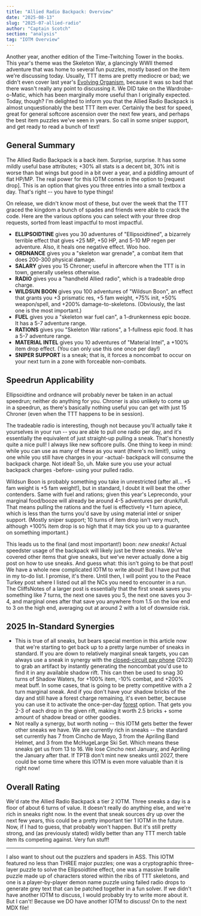 ```yaml
---
title: "Allied Radio Backpack: Overview"
date: "2025-08-13"
slug: "2025-07-allied-radio"
author: "Captain Scotch"
section: "analysis"
tag: "IOTM Overview"
---
```


Another year, another edition of the Time-Twitching Tower in the books. This year's theme was the Skeleton War, a glancingly WWII themed adventure that was home to several fun puzzles, mostly based on the item we're discussing today. Usually, TTT items are pretty mediocre or bad; we didn't even cover last year's [Evolving Organism](https://kol.coldfront.net/thekolwiki/index.php/Evolving_Organism), because it was so bad that there wasn't really any point to discussing it. We DID take on the <Link to="analysis/2023-TTT-wardrobe">Wardrobe-o-Matic</Link>, which has been marginally more useful than I originally expected. Today, though? I'm delighted to inform you that the Allied Radio Backpack is almost unquestionably the best TTT item ever. Certainly the best for speed, great for general softcore ascension over the next few years, and perhaps the best item puzzles we've seen in years. So call in some sniper support, and get ready to read a bunch of text! 

## General Summary

The Allied Radio Backpack is a back item. Surprise, surprise. It has some mildly useful base attributes; +30% all stats is a decent bit, 30% init is worse than bat wings but good in a bit over a year, and a piddling amount of flat HP/MP. The real power for this IOTM comes in the option to \[request drop\]. This is an option that gives you three entries into a small textbox a day. That's right -- you have to type things! 

On release, we didn't know most of these, but over the week that the TTT graced the kingdom a bunch of spades and friends were able to crack the code. Here are the various options you can select with your three drop requests, sorted from least impactful to most impactful.

- **ELLIPSOIDTINE** gives you 30 adventures of "Ellipsoidtined", a bizarrely terrible effect that gives +25 MP, +50 HP, and 5-10 MP regen per adventure. Also, it heals one negative effect. Woo hoo.
- **ORDNANCE** gives you a "skeleton war grenade", a combat item that does 200-300 physical damage.
- **SALARY** gives you 15 Chroner; useful in aftercore when the TTT is in town, generally useless otherwise.
- **RADIO** gives you a "handheld Allied radio", which is a tradeable drop charge.
- **WILDSUN BOON** gives you 100 adventures of "Wildsun Boon", an effect that grants you +3 prismatic res, +5 fam weight, +75% init, +50% weapon/spell, and +200% damage-to-skeletons. (Obviously, the last one is the most important.)
- **FUEL** gives you a "skeleton war fuel can", a 1-drunkenness epic booze. It has a 5-7 adventure range.
- **RATIONS** gives you "Skeleton War rations", a 1-fullness epic food. It has a 5-7 adventure range.
- **MATERIAL INTEL** gives you 10 adventures of "Material Intel", a +100% item drop effect. (You can only use this one once per day!)
- **SNIPER SUPPORT** is a sneak; that is, it forces a noncombat to occur on your next turn in a zone with forceable non-combats.

## Speedrun Applicability

Ellipsoidtine and ordnance will probably never be taken in an actual speedrun; neither do anything for you. Chroner is also unlikely to come up in a speedrun, as there's basically nothing useful you can get with just 15 Chroner (even when the TTT happens to be in session). 

The tradeable radio is interesting, though not because you'll actually take it yourselves in your run -- you are able to pull one radio per day, and it's essentially the equivalent of just straight-up pulling a sneak. That's honestly quite a nice pull! I always like new softcore pulls. One thing to keep in mind: while you can use as many of these as you want (there's no limit!), using one while you still have charges in your -actual- backpack will consume the backpack charge. Not ideal! So, uh. Make sure you use your actual backpack charges -before- using your pulled radio. 

Wildsun Boon is probably something you take in unrestricted (after all... +5 fam weight is +5 fam weight!), but in standard, I doubt it will beat the other contenders. Same with fuel and rations; given this year's <Link to="/analysis/2025-03-leprecondo">Leprecondo</Link>, your marginal food/booze will already be around 4-5 adventures per drunk/full. That means pulling the rations and the fuel is effectively +1 turn apiece, which is less than the turns you'd save by using material intel or sniper support. (Mostly sniper support; 10 turns of item drop isn't very much, although +100% item drop is so high that it may tick you up to a guarantee on something important.)

This leads us to the final (and most important!) boon: *new sneaks!* Actual speedster usage of the backpack will likely just be three sneaks. We've covered other items that give sneaks, but we've never actually done a big post on how to use sneaks. And guess what: this isn't going to be that post! We have a whole new complicated IOTM to write about! But I have put that in my to-do list. I promise, it's there. Until then, I will point you to the <Link to="/analysis/2024-11-peace-turkey">Peace Turkey</Link> post where I listed out all the NCs you need to encounter in a run. The CliffsNotes of a larger post is essentially that the first sneak saves you something like 7 turns, the next one saves you 5, the next one saves you 3-4, and marginal ones after that save you anywhere from 1.5 on the low end to 3 on the high end, averaging out at around 2 with a lot of downside risk.

## 2025 In-Standard Synergies

- This is true of all sneaks, but bears special mention in this article now that we're starting to get back up to a pretty large number of sneaks in standard. If you are down to relatively marginal sneak targets, you can always use a sneak in synergy with the [closed-circuit pay phone](https://kol.coldfront.net/thekolwiki/index.php/Calling_Rufus) (2023) to grab an artifact by instantly generating the noncombat you'd use to find it in any available shadow rift. This can then be used to snag 30 turns of Shadow Waters, for +100% item, -10% combat, and +200% meat buff. In some cases, that is going to be pretty competitive with a 2 turn marginal sneak. And if you don't have your shadow bricks of the day and still have a forest charge remaining, it's even better, because you can use it to activate the once-per-day [forest](https://kol.coldfront.net/thekolwiki/index.php/Like_a_Loded_Stone) option. That gets you 2-3 of each drop in the given rift, making it worth 2.5 bricks + some amount of shadow bread or other goodies. 
- Not really a synergy, but worth noting -- this IOTM gets better the fewer other sneaks we have. We are currently rich in sneaks -- the standard set currently has 7 from Cincho de Mayo, 3 from the <Link to="/analysis/2024-04-apriling-band-helmet/">Apriling Band Helmet</Link>, and 3 from the <Link to="/analysis/2025-01-mchugelarge-skiset/">McHugeLarge Ski Set</Link>. Which means these sneaks get us from 13 to 16. We lose Cincho next January, and Apriling the January after that. If TPTB don't mint new sneaks until 2027, there could be some time where this IOTM is even more valuable than it is right now!

## Overall Rating

We'd rate the Allied Radio Backpack a tier 2 IOTM. Three sneaks a day is a floor of about 6 turns of value. It doesn't really do anything else, and we're rich in sneaks right now. In the event that sneak sources dry up over the next few years, this could be a pretty important tier 1 IOTM in the future. Now, if I had to guess, that probably won't happen. But it's still pretty strong, and (as previously stated) wildly better than any TTT merch table item its competing against. Very fun stuff! 

--- 

I also want to shout out the puzzlers and spaders in ASS. This IOTM featured no less than THREE major puzzles; one was a cryptographic three-layer puzzle to solve the Ellipsoidtine effect, one was a massive braille puzzle made up of characters stored within the ribs of TTT skeletons, and one is a player-by-player demon name puzzle using failed radio drops to generate grey text that can be patched together in a fun solver. If we didn't have another IOTM to discuss, I would probably try to write more about it. But I can't! Because we DO have another IOTM to discuss! On to the next MDX file!